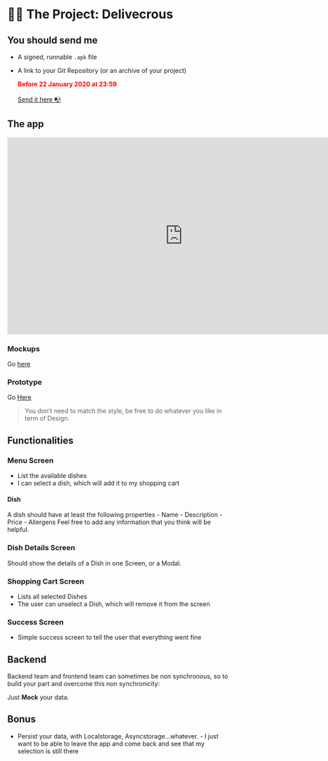 

# 👷‍♀️ The Project: Delivecrous

## You should send me

- A signed, runnable `.apk` file
- A link to your Git Repository (or an archive of your project)

  <b style='color:red;'>Before 22 January 2020 at 23:59</b>
  <br />
  <br />
  <a href='mailto:sidbentifraouine@gmail.com?subject=Mobile App. Development Project 📱'>
    Send it here 📭
  </a>

## The app

<iframe
  style='border: none;'
  width='800'
  height='450'
  src='https://www.figma.com/embed?embed_host=share&url=https%3A%2F%2Fwww.figma.com%2Fproto%2FryU2PDYNX8y1yFd2QWX96V%2FDeliveCROUS%3Fnode-id%3D5%253A3%26viewport%3D230%252C361%252C0.3616926670074463%26scaling%3Dscale-down'
  allowfullscreen
></iframe>

### Mockups

Go [here](https://www.figma.com/file/ryU2PDYNX8y1yFd2QWX96V/DeliveCROUS?node-id=0%3A1)

### Prototype

Go [Here](https://www.figma.com/proto/ryU2PDYNX8y1yFd2QWX96V/DeliveCROUS?node-id=5%3A3&viewport=230%2C361%2C0.3616926670074463&scaling=scale-down)

> You don’t need to match the style, be free to do whatever you like in term of Design.

## Functionalities

### Menu Screen

- List the available dishes
- I can select a dish, which will add it to my shopping cart

#### Dish

A dish should have at least the following properties - Name - Description - Price - Allergens
Feel free to add any information that you think will be helpful.

### Dish Details Screen

Should show the details of a Dish in one Screen, or a Modal.

### Shopping Cart Screen

- Lists all selected Dishes
- The user can unselect a Dish, which will remove it from the screen

### Success Screen

- Simple success screen to tell the user that everything went fine

## Backend

Backend team and frontend team can sometimes be non synchronous,
so to build your part and overcome this non synchronicity:

Just **Mock** your data.

## Bonus

- Persist your data, with Localstorage, Asyncstorage…whatever. - I just want to be able to leave the app and come back and see that my selection is still there
